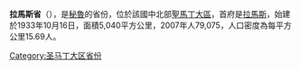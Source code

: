 '''拉馬斯省'''（{{lang-es|Provincia de Lamas}}），是[[秘魯|秘魯]]的省份，位於該國中北部[[聖馬丁大區|聖馬丁大區]]，首府是[[拉馬斯_(秘魯)|拉馬斯]]，始建於1933年10月16日，面積5,040平方公里，2007年人79,075，人口密度為每平方公里15.69人。

{{coord|6.418230|S|76.520687|W|type:adm2nd_source:itwiki|display=title}}

{{秘魯省份|state=collapsed}}
{{秘鲁行政区划小作品}}
[[Category:圣马丁大区省份|Category:圣马丁大区省份]]
